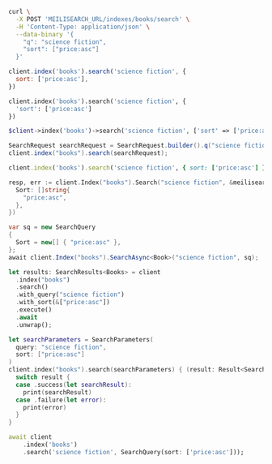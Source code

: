 <CodeGroup>

```bash cURL
curl \
  -X POST 'MEILISEARCH_URL/indexes/books/search' \
  -H 'Content-Type: application/json' \
  --data-binary '{
    "q": "science fiction",
    "sort": ["price:asc"]
  }'
```

```javascript JS
client.index('books').search('science fiction', {
  sort: ['price:asc'],
})
```

```python Python
client.index('books').search('science fiction', {
  'sort': ['price:asc']
})
```

```php PHP
$client->index('books')->search('science fiction', ['sort' => ['price:asc']]);
```

```java Java
SearchRequest searchRequest = SearchRequest.builder().q("science fiction").sort(new String[] {"price:asc"}).build();
client.index("books").search(searchRequest);
```

```ruby Ruby
client.index('books').search('science fiction', { sort: ['price:asc'] })
```

```go Go
resp, err := client.Index("books").Search("science fiction", &meilisearch.SearchRequest{
  Sort: []string{
    "price:asc",
  },
})
```

```csharp C#
var sq = new SearchQuery
{
  Sort = new[] { "price:asc" },
};
await client.Index("books").SearchAsync<Book>("science fiction", sq);
```

```rust Rust
let results: SearchResults<Books> = client
  .index("books")
  .search()
  .with_query("science fiction")
  .with_sort(&["price:asc"])
  .execute()
  .await
  .unwrap();
```

```swift Swift
let searchParameters = SearchParameters(
  query: "science fiction",
  sort: ["price:asc"]
)
client.index("books").search(searchParameters) { (result: Result<Searchable<Book>, Swift.Error>) in
  switch result {
  case .success(let searchResult):
    print(searchResult)
  case .failure(let error):
    print(error)
  }
}
```

```dart Dart
await client
    .index('books')
    .search('science fiction', SearchQuery(sort: ['price:asc']));
```
</CodeGroup>